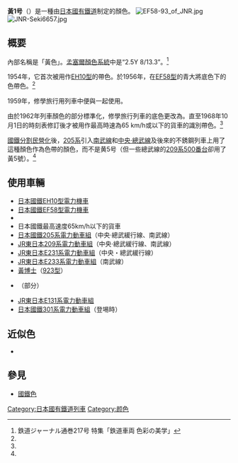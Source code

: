 {{Infobox color
|title=黃1号
|textcolor=black
|source={{lang|ja|鉄道ジャーナル通巻217号 特集「鉄道車両 色彩の美学」}}
|note=內部慣用名稱是——黃色
|mod=hex
|FDBC00
}}
'''黃1号'''（{{jpn|j=黄1号|hg=きいっごう|rm=ki iggō|f=y}}）是一種由[[日本國有鐵道|日本國有鐵道]]制定的顏色。
[[File:EF58-93_of_JNR.jpg|thumb]]
[[File:JNR-Seki6657.jpg|thumb]]
==概要==
內部名稱是「黃色」。[[孟塞爾顏色系統|孟塞爾顏色系統]]中是“2.5Y 8/13.3”。<ref name=":0">鉄道ジャーナル通巻217号 特集「鉄道車両 色彩の美学」</ref>

1954年，它首次被用作[[日本國鐵EH10型電力機車|EH10型]]的帶色。於1956年，在[[日本國鐵EF58型電力機車|EF58型]]的{{Link-jp|淡緑5号|淡綠5号}}青大將底色下的色帶色。<ref name=":0" />

1959年，修學旅行用列車中便與{{Internal link helper/ja|朱色3号|朱色3号}}一起使用。

由於1962年列車顏色的部分標準化，修學旅行列車的底色更改為{{Internal link helper/ja|黄5号|黄5号}}。直至1968年10月1日的時刻表修訂後才被用作最高時速為65 km/h或以下的貨車的識別帶色。<ref name=":0" />

[[國鐵分割民營化|國鐵分割民營化]]後，[[205系|205系]]引入[[南武線|南武線]]和[[中央·總武緩行線|中央·總武線]]及後來的不銹鋼列車上用了這種顏色作為色帶的顏色，而不是黄5号（但一些總武線的[[209系|209系500番台]]卻用了黃5號）。<ref name=":0" />

== 使用車輛 ==
* [[日本國鐵EH10型電力機車|日本國鐵EH10型電力機車]]
* [[日本國鐵EF58型電力機車|日本國鐵EF58型電力機車]]
* {{Link-jp|国鉄155系・159系電車|日本國鐵155系·159系電力動車組}}
* 日本國鐵最高速度65km/h以下的貨車
* [[日本國鐵205系電力動車組|日本國鐵205系電力動車組]]（中央·總武緩行線、南武線）
* [[JR東日本209系電力動車組|JR東日本209系電力動車組]]（中央·總武緩行線、南武線）
* [[JR東日本E231系電力動車組|JR東日本E231系電力動車組]]（中央・總武緩行線）
* [[JR東日本E233系電力動車組|JR東日本E233系電力動車組]]（南武線）
* [[黃博士|黃博士]]（[[新幹線923型高速綜合檢測列車|923型]]）
* {{Link-jp|国鉄タキ5450形貨車|日本國鐵TaKi 5450型貨車}}（部分）
* [[JR東日本E131系電力動車組|JR東日本E131系電力動車組]]
* [[日本國鐵301系電力動車組|日本國鐵301系電力動車組]]（登埸時）

== 近似色 ==
* {{link-ja|黃5號|黄5号}}

==參見==
* [[國鐵色|國鐵色]]
[[Category:日本國有鐵道列車|Category:日本國有鐵道列車]]
[[Category:颜色|Category:颜色]]